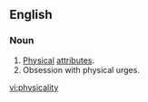 ==English==

===Noun===
{{en-noun|physicalities|-}}

# [[physical|Physical]] [[attribute]]s.
# Obsession with physical urges.

[[vi:physicality]]